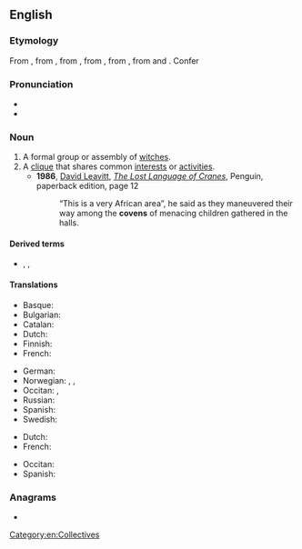 ==English==
{{wikipedia}}

===Etymology===
From {{etyl|enm|en}} {{m|enm|covent}}, from {{etyl|xno|en}} {{m|fro|covent|covent, cuvent}}, from {{etyl|fro|en}} {{m|fro|covent}}, from {{etyl|la|en}} {{m|la|conventum}}, from {{m|la|convenio}}, from {{m|la|cum||with}} and {{m|la|venio||I come}}. Confer {{m|en|convent}}

===Pronunciation===
* {{IPA|/ˈkʌ.vən/|lang=en}}
* {{rhymes|ʌvən|lang=en}}

===Noun===
{{en-noun}}

# A formal group or assembly of [[witch]]es.
# A [[clique]] that shares common [[interest]]s or [[activity|activities]].
#* '''1986''', [[w:David Leavitt|David Leavitt]], ''[[w:The Lost Language of Cranes|The Lost Language of Cranes]]'', Penguin, paperback edition, page 12
#*: “This is a very African area”, he said as they maneuvered their way among the '''covens''' of menacing children gathered in the halls.

====Derived terms====
* {{l|en|covener}}, {{l|en|covenstead}}, {{l|en|covendom}}

====Translations====
{{trans-top|formal group or assembly of witches}}
* Basque: {{t+|eu|akelarre}}
* Bulgarian: {{t|bg|сбор на вещици}}
* Catalan: {{t|ca|aquelarre|m}}
* Dutch: {{t+|nl|heksenkring|m}}
* Finnish: {{t|fi|noitapiiri}}
* French: {{t+|fr|sabbat|m}}
{{trans-mid}}
* German: {{t|de|Hexenzirkel|m}}
* Norwegian: {{t|no|hekseforsamling|c}}, {{t|no|heksemøte|n}}, {{t|no|heksesabbat|m}}
* Occitan: {{t|oc|sabat|m}}, {{t|oc|chaurit|m}}
* Russian: {{t+|ru|ша́баш|m}}
* Spanish: {{t+|es|aquelarre|m}}
* Swedish: {{t|sv|häxcirkel|c}}
{{trans-bottom}}

{{trans-top|clique}}
* Dutch: {{t+|nl|kliek|m}}
* French: {{t+|fr|clique|f}}
{{trans-mid}}
* Occitan: {{t|oc|clica|f}}
* Spanish: {{t+|es|gremio|m}}
{{trans-bottom}}

{{topics|en|Paganism|Wicca}}

===Anagrams===
* {{anagrams|en|vonce}}

[[Category:en:Collectives]]